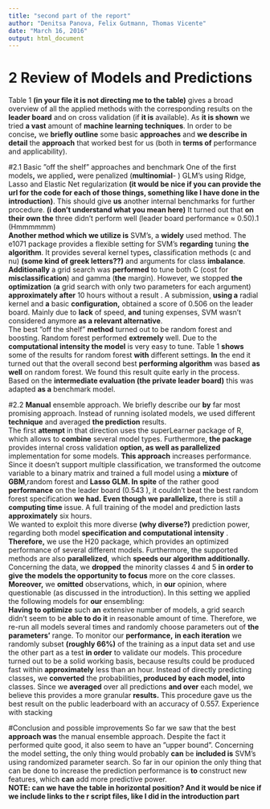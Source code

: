 ```yaml
---
title: "second part of the report"
author: "Denitsa Panova, Felix Gutmann, Thomas Vicente"
date: "March 16, 2016"
output: html_document
---
```


# 2 Review of Models and Predictions
Table 1 **(in your file it is not directing me to the table)** gives a broad overview of all the applied methods with the corresponding results on the **leader board** and on cross validation (if **it is** available). As **it is shown** we tried **a vast** amount of **machine learning techniques**. In order to be concise**,** we **briefly outline** some basic **approaches** and **we describe in detail** the **approach** that worked best for us (both in **terms of** performance and applicability).  

#2.1 Basic ”off the shelf” approaches and benchmark
One of the first models**,** we applied**,** were penalized (**multinomial**- ) GLM’s using Ridge, Lasso and Elastic Net regularization **(it would be nice if you can provide the url for the code for each of those things, something like I have done in the introduction)**. This should give **us** another internal benchmarks for further procedure. **(i don't understand what you mean here)** It turned out that **on their own the** three didn’t perform well (leader board performance ≈ 0.50).1 (Hmmmmmm)  
**Another method which we utilize is** SVM’s, a **widely** used method. The e1071 package provides a flexible setting for SVM’s **regarding** tuning **the algorithm**. It provides several kernel types**,** classification methods (c and nu) **(some kind of greek letters??)** and arguments for class **imbalance**. **Additionally** a grid search was **performed** to tune both C (cost for **misclassification**) and gamma (**the** margin). However, we stopped **the optimization** (**a** grid search with only two parameters for each argument) **approximately after** 10 hours without a result . A submission, **using a** radial kernel and **a** basic **configuration,** obtained a score of 0.506 on the leader board. Mainly due to **lack** of speed, **and** tuning expenses,  SVM wasn’t considered anymore **as a relevant alternative**.  
The best ”off the shelf” **method** turned out to be random forest and boosting. Random
forest performed **extremely** well. Due to the **computational intensity the model** is very easy to tune. Table 1 **shows** some of the results for random forest **with** different settings. **In** the end it turned out that the overall second best **performing algorithm** was based **as well** on random forest. We found this result quite early in the process. Based on the **intermediate evaluation (the private leader board)** this was adapted **as a** benchmark model.  

#2.2 **Manual** ensemble approach.
We briefly describe our **by** far most promising approach. Instead of running isolated
models, we used different **technique** and averaged **the prediction** results.  
The first **attempt** in that direction uses the superLearner package of R, which allows to **combine** several model types. Furthermore, **the package** provides internal cross validation **option, as well as parallelized ** implementation for some models. **This approach** increases performance. Since it doesn’t support multiple classification, we transformed the outcome variable to a binary matrix and trained a full model using a **mixture** of **GBM**,random forest and **Lasso GLM. In spite** of the rather good **performance** on the leader board (0.543
), it couldn’t beat the best random forest specification **we had.** **Even though we parallelize,** there is still a **computing time** issue. A full training of the model and prediction lasts **approximately** six hours.  
We wanted to exploit this more diverse **(why diverse?)** prediction power, regarding both model **specification and computational intensity** . **Therefore,** we use the H20 package, which provides an optimized performance of several different models. Furthermore, the supported methods are also **parallelized**, which **speeds our algorithm additionally.** Concerning the data, we **dropped** the minority classes 4 and 5 **in order to give the models the opportunity to focus** more on the core classes. **Moreover,** we **omitted** observations, which, in
**our** opinion, where questionable (as discussed in the introduction). In this setting we applied the following models for **our** ensembling:  
**Having to optimize** such **an** extensive number of models, a grid search didn’t seem to be
**able to do it** in reasonable amount of time. Therefore, we re-run all models several times and randomly choose parameters out of **the parameters'** range. To monitor our **performance,** **in each iteration** we randomly subset **(roughly 66%)** of the training as a input data set and use the other part as a test **in order** to validate our models. This procedure turned out to be a solid working basis, because results could be produced fast within **approximately** less than an hour. Instead of directly predicting classes**,** we **converted** the probabilities**, produced by each model, into** classes. Since we **averaged** over all predictions **and over** each model, we believe this provides a more granular **results.** This procedure gave us the best result on the public leaderboard with an accuracy of 0.557. Experience with stacking   

#Conclusion and possible improvements
So far we saw that the best **approach was** the manual ensemble approach. Despite the fact
it performed quite good, it also seem to have an ”upper bound”. Concerning the model setting**,** the only thing would probably **can** be **included is** SVM’s using randomized parameter search. So far in our opinion the only thing that can be done to increase the prediction performance is **to** construct new features, which **can** add more predictive power.  
**NOTE: can we have the table in horizontal position? And it would be nice if we include links to the r script files, like I did in the introduction part**